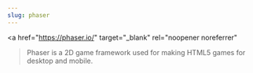 ```yaml
---
slug: phaser
---
```

<a 
  href="https://phaser.io/"
  target="_blank"
  rel="noopener noreferrer"
>Phaser</a>
is a 2D game framework used for making HTML5 games for desktop and mobile.
